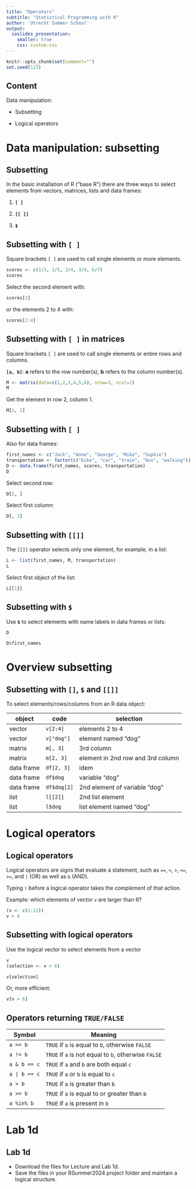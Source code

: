 ```yaml
---
title: "Operators"
subtitle: "Statistical Programming with R"
author: 'Utrecht Summer School'
output: 
  ioslides_presentation:
    smaller: true
    css: custom.css
---
```


```r
knitr::opts_chunk$set(comment="")
set.seed(123)
```

## Content

Data manipulation: 

* Subsetting

* Logical operators


# Data manipulation: subsetting

## Subsetting
In the basic installation of R ("base R") there are three ways to select elements from vectors, matrices, lists and data frames: 

1) **`[ ]`**

2) **`[[ ]]`**

3) **`$`**

## Subsetting with `[ ]`

Square brackets `[ ]` are used to call single elements or more elements.

```r
scores <- c(1/3, 1/5, 2/4, 3/4, 6/7)
scores
```

Select the second element with:
```r
scores[2]
```

or the elements 2 to 4 with:
```r
scores[2:4]
```


## Subsetting with `[ ]` in matrices

Square brackets `[ ]` are used to call single elements or entire rows and columns.

**`[a, b]`**: **a** refers to the row number(s), **b** refers to the column number(s).

```r
M <- matrix(data=c(1,2,3,4,5,6), nrow=3, ncol=2)
M
```

Get the element in row 2, column 1.

```r
M[2, 1]
```

## Subsetting with `[ ]`

Also for data frames:

```r
first_names <- c("Jack", "Anne", "George", "Mike", "Sophie")
transportation <- factor(c("bike", "car", "train", "bus", "walking"))
D <- data.frame(first_names, scores, transportation)
D
```

<div class="columns-2">
Select second row:
```r
D[2, ] 
```

Select first column:
```r
D[, 1] 
```
</div>


## Subsetting with `[[]]`

The `[[]]` operator selects only one element, for example, in a list:

```r
L <- list(first_names, M, transportation)
L
```

Select first object of the list:
```r
L[[1]] 
```

## Subsetting with `$`

Use **`$`** to select elements with name labels in data frames or lists:

```r
D
```


```r
D$first_names
```

# Overview subsetting

## Subsetting with `[]`, `$` and `[[]]`

To select elements/rows/columns from an R data object:

| object     | code        | selection                         |
|------------|-------------|-----------------------------------|
| vector     | `v[2:4]`    | elements 2 to 4                   |
| vector     | `v["dog"]`  | element named "dog"               |
| matrix     | `m[, 3]`    | 3rd column                        |
| matrix     | `m[2, 3]`   | element in 2nd row and 3rd column |
| data frame | `df[2, 3]`  | idem                              |
| data frame | `df$dog`    | variable "dog"                    |
| data frame | `df$dog[2]` | 2nd element of variable "dog"     |
| list       | `l[[2]]`    | 2nd list element                  |
| list       | `l$dog`     | list element named "dog"          |

# Logical operators

## Logical operators
Logical operators are signs that evaluate a statement, such as `==`, `<`, `>`, `<=`, `>=`, and `|` (OR) as well as `&` (AND). 

Typing `!` before a logical operator takes the complement of that action. 

Example: which elements of vector `v` are larger than 6?
```r
(v <- c(1:12))
v > 6
```

## Subsetting with logical operators

Use the logical vector to select elements from a vector
```r
v
(selection <- v > 6)
```

```r
v[selection]
```

Or, more efficient:
```r
v[v > 6]
```


## Operators returning `TRUE/FALSE`

| Symbol       | Meaning                                              |
|--------------|------------------------------------------------------|
| `a == b`     | `TRUE` if `a` is equal to `b`, otherwise `FALSE`     |
| `a != b`     | `TRUE` if `a` is not equal to `b`, otherwise `FALSE` |
| `a & b == c` | `TRUE` if `a` and `b` are both equal `c`             |
| `a | b == c` | `TRUE` if `a` or `b` is equal to `c`                 |
| `a > b`      | `TRUE` if `a` is greater than `b`                    |
| `a >= b`     | `TRUE` if `a` is equal to or greater than `b`        |
| `a %in% b`   | `TRUE` if `a` is present *in* `b`                    |




# Lab 1d

## Lab 1d

* Download the files for Lecture and Lab 1d.
* Save the files in your RSummer2024 project folder and maintain a logical structure.

